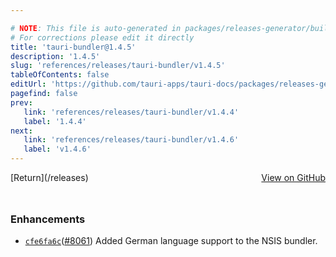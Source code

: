 ```yaml
---

# NOTE: This file is auto-generated in packages/releases-generator/build.ts
# For corrections please edit it directly
title: 'tauri-bundler@1.4.5'
description: '1.4.5'
slug: 'references/releases/tauri-bundler/v1.4.5'
tableOfContents: false
editUrl: 'https://github.com/tauri-apps/tauri-docs/packages/releases-generator/build.ts'
pagefind: false
prev:
   link: 'references/releases/tauri-bundler/v1.4.4'
   label: '1.4.4'
next:
   link: 'references/releases/tauri-bundler/v1.4.6'
   label: 'v1.4.6'
---
```


<div style="margin-bottom:3rem; display: flex; justify-content: space-between; align-items: center"><span>[Return](/releases)</span><span><a href="https://github.com/tauri-apps/tauri/releases/tag/tauri-bundler-v1.4.5">View on GitHub</a></span></div>

### Enhancements

- [`cfe6fa6c`](https://www.github.com/tauri-apps/tauri/commit/cfe6fa6c91a8cc177d4665ba04dad32ba545159d)([#8061](https://www.github.com/tauri-apps/tauri/pull/8061)) Added German language support to the NSIS bundler.

